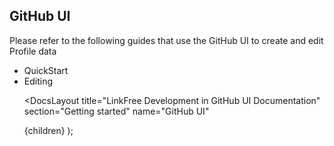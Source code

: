 
## GitHub UI

Please refer to the following guides that use the GitHub UI to create and edit Profile data

- <Link href="/docs/quickstart">QuickStart</Link>
- <Link href="/docs/how-to-guides/editing">Editing</Link>

  <DocsLayout
    title="LinkFree Development in GitHub UI Documentation"
    section="Getting started"
    name="GitHub UI"
  >
    {children}
  </DocsLayout>
);
